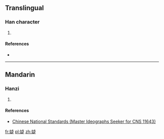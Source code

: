 ==Translingual==

===Han character===
{{Han char|rn=38|rad=女|as=09|sn=12|four=|canj=女卜尸人 (VYSO), X女卜尸人 (XVYSO)|ids=⿰女⿳⺊彐龰}}

# {{defn|Han|sort=女09}}

====References====
* {{Han ref|kx=0267.361|hdz=21064.181|uh=5AAB|ud=23211}}

----

==Mandarin==

===Hanzi===
{{cmn-hanzi|pin=[[jié]] ([[jie2]])|wg=chieh<sup>2</sup>}}

# {{defn|lang=cmn|sort=女09}}

====References====
*[http://www.cns11643.gov.tw/AIDB/query_general_view.do?page=3&code=3A78 Chinese National Standards (Master Ideographs Seeker for CNS 11643)]

[[fr:媫]]
[[pl:媫]]
[[zh:媫]]